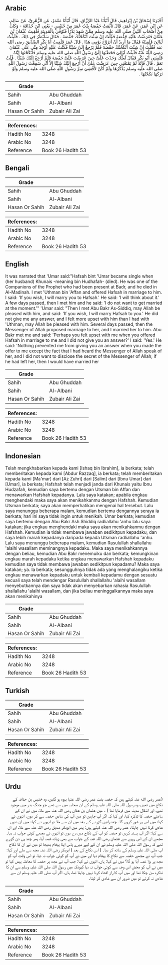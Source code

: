 ## Arabic


<div dir="rtl" lang="ar" style={{fontSize:'larger',backgroundColor:'#f8f9fa',padding:20}}>
أَخْبَرَنَا إِسْحَاقُ بْنُ إِبْرَاهِيمَ، قَالَ أَنْبَأَنَا عَبْدُ الرَّزَّاقِ، قَالَ أَنْبَأَنَا مَعْمَرٌ، عَنِ الزُّهْرِيِّ، عَنْ سَالِمٍ، عَنِ ابْنِ عُمَرَ، عَنْ عُمَرَ، قَالَ تَأَيَّمَتْ حَفْصَةُ بِنْتُ عُمَرَ مِنْ خُنَيْسٍ - يَعْنِي ابْنَ حُذَافَةَ - وَكَانَ مِنْ أَصْحَابِ النَّبِيِّ صلى الله عليه وسلم مِمَّنْ شَهِدَ بَدْرًا فَتُوُفِّيَ بِالْمَدِينَةِ فَلَقِيتُ عُثْمَانَ بْنَ عَفَّانَ فَعَرَضْتُ عَلَيْهِ حَفْصَةَ فَقُلْتُ إِنْ شِئْتَ أَنْكَحْتُكَ حَفْصَةَ ‏.‏ فَقَالَ سَأَنْظُرُ فِي ذَلِكَ ‏.‏ فَلَبِثْتُ لَيَالِيَ فَلَقِيتُهُ فَقَالَ مَا أُرِيدُ أَنْ أَتَزَوَّجَ يَوْمِي هَذَا ‏.‏ قَالَ عُمَرُ فَلَقِيتُ أَبَا بَكْرٍ الصِّدِّيقَ رضى الله عنه فَقُلْتُ إِنْ شِئْتَ أَنْكَحْتُكَ حَفْصَةَ فَلَمْ يَرْجِعْ إِلَىَّ شَيْئًا فَكُنْتُ عَلَيْهِ أَوْجَدَ مِنِّي عَلَى عُثْمَانَ رَضِيَ اللَّهُ عَنْهُ فَلَبِثْتُ لَيَالِيَ فَخَطَبَهَا إِلَىَّ رَسُولُ اللَّهِ صلى الله عليه وسلم فَأَنْكَحْتُهَا إِيَّاهُ فَلَقِيَنِي أَبُو بَكْرٍ فَقَالَ لَعَلَّكَ وَجَدْتَ عَلَىَّ حِينَ عَرَضْتَ عَلَىَّ حَفْصَةَ فَلَمْ أَرْجِعْ إِلَيْكَ شَيْئًا ‏.‏ قُلْتُ نَعَمْ ‏.‏ قَالَ فَإِنَّهُ لَمْ يَمْنَعْنِي حِينَ عَرَضْتَ عَلَىَّ أَنْ أَرْجِعَ إِلَيْكَ شَيْئًا إِلاَّ أَنِّي سَمِعْتُ رَسُولَ اللَّهِ صلى الله عليه وسلم يَذْكُرُهَا وَلَمْ أَكُنْ لأُفْشِيَ سِرَّ رَسُولِ اللَّهِ صلى الله عليه وسلم وَلَوْ تَرَكَهَا نَكَحْتُهَا ‏.‏
</div>
<div style={{backgroundColor:'#f8f9fa',padding:20, marginBottom: 10}}><table> <thead> <tr> <th>Grade</th> <th></th> </tr> </thead> <tbody> <tr><td>Sahih</td><td>Abu Ghuddah</td></tr><tr><td>Sahih</td><td>Al-Albani</td></tr><tr><td>Hasan Or Sahih</td><td>Zubair Ali Zai</td></tr></tbody></table><table> <thead> <tr> <th>References:</th> <th></th> </tr> </thead> <tbody><tr><td>Hadith No</td><td>3248</td></tr><tr><td>Arabic No</td><td>3248</td></tr><tr><td>Reference</td><td>Book 26 Hadith 53</td></tr></tbody></table></div>

## Bengali


<div dir="ltr" lang="bn" style={{fontSize:'larger',backgroundColor:'#f8f9fa',padding:20}}>

</div>
<div style={{backgroundColor:'#f8f9fa',padding:20, marginBottom: 10}}><table> <thead> <tr> <th>Grade</th> <th></th> </tr> </thead> <tbody> <tr><td>Sahih</td><td>Abu Ghuddah</td></tr><tr><td>Sahih</td><td>Al-Albani</td></tr><tr><td>Hasan Or Sahih</td><td>Zubair Ali Zai</td></tr></tbody></table><table> <thead> <tr> <th>References:</th> <th></th> </tr> </thead> <tbody><tr><td>Hadith No</td><td>3248</td></tr><tr><td>Arabic No</td><td>3248</td></tr><tr><td>Reference</td><td>Book 26 Hadith 53</td></tr></tbody></table></div>

## English


<div dir="ltr" lang="en" style={{fontSize:'larger',backgroundColor:'#f8f9fa',padding:20}}>
It was narrated that 'Umar said:"Hafsah bint 'Umar became single when (her husband) Khunais -meaning bin Hudhafah- (died). He was one of the Companions of the Prophet who had been present at Badr, and he died in Al-Madinah. I met 'Uthman bin 'Affan and offered Hafsah in marriage to him. I said: 'If you wish, I will marry you to Hafsah.' He said: 'I will think about it.' A few days passed, then I met him and he said: 'I do not want to get married at the moment.'" 'Umar said: "Then I met Abu Bakr As-Siddiq, may Allah be pleased with him, and said: 'If you wish, I will marry Hafsah to you.' He did not give me any answer, and I felt more upset with him than I had with 'Uthman, may Allah be pleased with him. Several days passed, then the Messenger of Allah proposed marriage to her, and I married her to him. Abu Bakr met me and said: 'Perhaps you felt upset with me when you offered Hafsah in marriage to me and I did not give you an answer?' I said: 'Yes.' He said: 'Nothing prevented me from giving you an answer when you made the offer to me except the fact that I had heard the Messenger of Allah speak of her, and I did not want to disclose the secret of the Messenger of Allah; if he had left her, then I would have married her
</div>
<div style={{backgroundColor:'#f8f9fa',padding:20, marginBottom: 10}}><table> <thead> <tr> <th>Grade</th> <th></th> </tr> </thead> <tbody> <tr><td>Sahih</td><td>Abu Ghuddah</td></tr><tr><td>Sahih</td><td>Al-Albani</td></tr><tr><td>Hasan Or Sahih</td><td>Zubair Ali Zai</td></tr></tbody></table><table> <thead> <tr> <th>References:</th> <th></th> </tr> </thead> <tbody><tr><td>Hadith No</td><td>3248</td></tr><tr><td>Arabic No</td><td>3248</td></tr><tr><td>Reference</td><td>Book 26 Hadith 53</td></tr></tbody></table></div>

## Indonesian


<div dir="ltr" lang="id" style={{fontSize:'larger',backgroundColor:'#f8f9fa',padding:20}}>
Telah mengkhabarkan kepada kami [Ishaq bin Ibrahim], ia berkata; telah memberitakan kepada kami [Abdur Razzaq], ia berkata; telah memberitakan kepada kami [Ma'mar] dari [Az Zuhri] dari [Salim] dari [Ibnu Umar] dari [Umar], ia berkata; Hafshah telah menjadi janda dari Khunais yaitu Ibnu Hudzafah, kemudian saya bertemu dengan Utsman bin Affan dan menawarkan Hafshah kepadanya. Lalu saya katakan; apabila engkau menghendaki maka saya akan menikahkanmu dengan Hafshah. Kemudian Utsman berkata; saya akan memperhatikan mengenai hal tersebut. Lalu saya menunggu beberapa malam, kemudian bertemu dengannya seraya ia berkata; hari ini saya tidak ingin untuk menikah. Umar berkata; kemudian saya bertemu dengan Abu Bakr Ash Shiddiq radliallahu 'anhu lalu saya katakan; jika engkau menghendaki maka saya akan menikahkanmu dengan Hafshah. Kemudian ia tidak membawa jawaban sedikitpun kepadaku, dan saya lebih marah kepadanya daripada kepada Utsman radliallahu 'anhu. Lalu saya menunggu beberapa malam, kemudian Rasulullah shallallahu 'alaihi wasallam meminangnya kepadaku. Maka saya menikahkannya dengan beliau, kemudian Abu Bakr menemuiku dan berkata; kemungkinan engkau marah kepadaku ketika engkau menawarkan Hafshah kepadaku kemudian saya tidak membawa jawaban sedikitpun kepadamu? Maka saya katakan; ya. Ia berkata; sesungguhnya tidak ada yang menghalangiku ketika engkau menawarkan kepadaku untuk kembali kepadamu dengan sesuatu kecuali saya telah mendengar Rasulullah shallallahu 'alaihi wasallam menyebutkannya dan saya tidak akan menyebarkan rahasia Rasulullah shallallahu 'alaihi wasallam, dan jika beliau meninggalkannya maka saya akan menikahinya
</div>
<div style={{backgroundColor:'#f8f9fa',padding:20, marginBottom: 10}}><table> <thead> <tr> <th>Grade</th> <th></th> </tr> </thead> <tbody> <tr><td>Sahih</td><td>Abu Ghuddah</td></tr><tr><td>Sahih</td><td>Al-Albani</td></tr><tr><td>Hasan Or Sahih</td><td>Zubair Ali Zai</td></tr></tbody></table><table> <thead> <tr> <th>References:</th> <th></th> </tr> </thead> <tbody><tr><td>Hadith No</td><td>3248</td></tr><tr><td>Arabic No</td><td>3248</td></tr><tr><td>Reference</td><td>Book 26 Hadith 53</td></tr></tbody></table></div>

## Turkish


<div dir="ltr" lang="tr" style={{fontSize:'larger',backgroundColor:'#f8f9fa',padding:20}}>

</div>
<div style={{backgroundColor:'#f8f9fa',padding:20, marginBottom: 10}}><table> <thead> <tr> <th>Grade</th> <th></th> </tr> </thead> <tbody> <tr><td>Sahih</td><td>Abu Ghuddah</td></tr><tr><td>Sahih</td><td>Al-Albani</td></tr><tr><td>Hasan Or Sahih</td><td>Zubair Ali Zai</td></tr></tbody></table><table> <thead> <tr> <th>References:</th> <th></th> </tr> </thead> <tbody><tr><td>Hadith No</td><td>3248</td></tr><tr><td>Arabic No</td><td>3248</td></tr><tr><td>Reference</td><td>Book 26 Hadith 53</td></tr></tbody></table></div>

## Urdu


<div dir="rtl" lang="ur" style={{fontSize:'larger',backgroundColor:'#f8f9fa',padding:20}}>
(عمر رضی الله عنہ کہتے ہیں کہ حفصہ بنت عمر رضی اللہ عنہا بیوہ ہو گئیں، وہ خنیس بن حذافہ کے نکاح میں تھیں، وہ رسول اللہ صلی اللہ علیہ وسلم کے ان صحابہ میں سے تھے جو جنگ بدر میں موجود تھے، اور انتقال مدینہ میں فرمایا تھا ) ۔ میں عثمان بن عفان رضی اللہ عنہ سے ملا، میں نے ان کے سامنے حفصہ کا تذکرہ کیا، اور کہا کہ اگر آپ چاہیں تو میں آپ کی شادی حفصہ سے کر دوں، انہوں نے کہا: میں اس پر غور کروں گا۔ چند راتیں گزرنے کے بعد میں ان سے ملا تو انہوں نے کہا: میں ان دنوں شادی کرنا نہیں چاہتا۔ عمر رضی اللہ عنہ کہتے ہیں: پھر میں ابوبکر صدیق رضی اللہ عنہ سے ملا، اور ان سے کہا: اگر آپ پسند کریں تو حفصہ کو آپ کے نکاح میں دے دوں تو انہوں نے مجھے کوئی جواب نہ دیا۔ مجھے ان کے اس رویے سے عثمان رضی اللہ عنہ کے جواب سے بھی زیادہ غصہ آیا، پھر چند ہی دن گزرے تھے کہ رسول اللہ صلی اللہ علیہ وسلم نے ان کے لیے میرے پاس اپنا پیغام بھیجا تو میں نے ان کا نکاح آپ صلی اللہ علیہ وسلم کے ساتھ کر دیا۔ ( اس نکاح کے بعد ) ابوبکر رضی اللہ عنہ مجھ سے ملے اور کہا: جب آپ نے مجھے حفصہ سے نکاح کا پیغام دیا اور میں نے آپ کو کوئی جواب نہ دیا، تو اس وقت آپ کو مجھ پر بڑا غصہ آیا ہو گا؟ میں نے کہا: ہاں، انہوں نے کہا: جب آپ نے مجھ پر حفصہ کا معاملہ پیش کیا تو میں نے آپ کو محض اس وجہ سے کوئی جواب نہ دیا کیونکہ میں رسول اللہ صلی اللہ علیہ وسلم سے ان کا تذکرہ سن چکا تھا اور میں آپ کا راز افشاء کرنا نہیں چاہتا تھا، ہاں، اگر آپ صلی اللہ علیہ وسلم ان سے شادی نہ کرتے تو میں ضرور ان سے شادی کر لیتا۔
</div>
<div style={{backgroundColor:'#f8f9fa',padding:20, marginBottom: 10}}><table> <thead> <tr> <th>Grade</th> <th></th> </tr> </thead> <tbody> <tr><td>Sahih</td><td>Abu Ghuddah</td></tr><tr><td>Sahih</td><td>Al-Albani</td></tr><tr><td>Hasan Or Sahih</td><td>Zubair Ali Zai</td></tr></tbody></table><table> <thead> <tr> <th>References:</th> <th></th> </tr> </thead> <tbody><tr><td>Hadith No</td><td>3248</td></tr><tr><td>Arabic No</td><td>3248</td></tr><tr><td>Reference</td><td>Book 26 Hadith 53</td></tr></tbody></table></div>